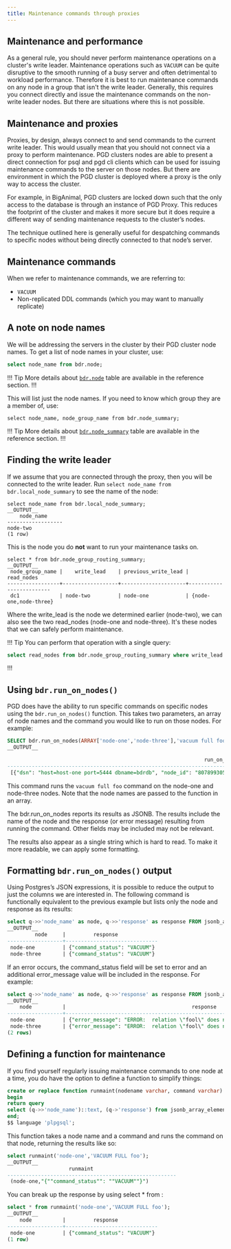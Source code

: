 ```yaml
---
title: Maintenance commands through proxies
---
```


## Maintenance and performance

As a general rule, you should never perform maintenance operations on a cluster's write leader. 
Maintenance operations such as `VACUUM` can be quite disruptive to the smooth running of a busy server and often detrimental to workload performance.
Therefore it is best to run maintenance commands on any node in a group that isn't the write leader.
Generally, this requires you connect directly and issue the maintenance commands on the non-write leader nodes.
But there are situations where this is not possible.

## Maintenance and proxies

Proxies, by design, always connect to and send commands to the current write leader.
This would usually mean that you should not connect via a proxy to perform maintenance.
PGD clusters nodes are able to present a direct connection for psql and pgd cli clients which can be used for issuing maintenance commands to the server on those nodes. 
But there are environment in which the PGD cluster is deployed where a proxy is the only way to access the cluster.

For example, in BigAnimal, PGD clusters are locked down such that the only access to the database is through an instance of PGD Proxy. 
This reduces the footprint of the cluster and makes it more secure but it does require a different way of sending maintenance requests to the cluster’s nodes.

The technique outlined here is generally useful for despatching commands to specific nodes without being directly connected to that node’s server.

## Maintenance commands

When we refer to maintenance commands, we are referring to:

* `VACUUM` 
* Non-replicated DDL commands (which you may want to manually replicate)


## A note on node names

We will be addressing the servers in the cluster by their PGD cluster node names. To get a list of node names in your cluster, use:

```SQL
select node_name from bdr.node;
```

!!! Tip
More details about [`bdr.node`](/pgd/latest/reference/catalogs-visible#bdrnode) table are available in the reference section.
!!!

This will list just the node names. If you need to know which group they are a member of, use:

```
select node_name, node_group_name from bdr.node_summary;
```

!!! Tip
More details about [`bdr.node_summary`](/pgd/latest/reference/catalogs-visible#bdrnode_summary) table are available in the reference section.
!!!

## Finding the write leader

If we assume that you are connected through the proxy, then you will be connected to the write leader. 
Run `select node_name from bdr.local_node_summary` to see the name of the node:

```
select node_name from bdr.local_node_summary;
__OUTPUT__
    node_name
------------------
node-two
(1 row)
```

This is the node you do **not** want to run your maintenance tasks on. 

```
select * from bdr.node_group_routing_summary;
__OUTPUT__
 node_group_name |    write_lead    | previous_write_lead |       read_nodes
-----------------+------------------+---------------------+-------------------------
 dc1             | node-two         | node-one            | {node-one,node-three}
```

Where the write_lead is the node we determined earlier (node-two), we can also see the two read_nodes (node-one and node-three). 
It's these nodes that we can safely perform maintenance.


!!! Tip
You can perform that operation with a single query:
```SQL
select read_nodes from bdr.node_group_routing_summary where write_lead = (select node_name from bdr.local_node_summary);
```
!!!

## Using `bdr.run_on_nodes()`
PGD does have the ability to run specific commands on specific nodes using the `bdr.run_on_nodes()` function. This takes two parameters, an array of node names and the command you would like to run on those nodes. For example:

```SQL
SELECT bdr.run_on_nodes(ARRAY['node-one','node-three'],'vacuum full foo');
__OUTPUT__

                                                            	run_on_nodes
-----------------------------------------------------------------------------------------------------------------------------------------------------------------------------------------------------------------------------------------------------------------------------------------------------------------------------------------------------------------------------------------------------------------------------------------------------------------------------------------------------------------------------------------------------------------------------------------------------------------------
 [{"dsn": "host=host-one port=5444 dbname=bdrdb", "node_id": "807899305", "response": {"command_status": "VACUUM"}, "node_name": "node-one", "query_send_time": "2024-01-16 16:24:35.418323+00"}, {"dsn": "host=host-three port=5432 dbname=bdrdb", "node_id": "199017004", "response": {"command_status": "VACUUM"}, "node_name": "node", "query_send_time": "2024-01-16 16:24:35.4542+00"}]
```

This command runs the `vacuum full foo` command on the node-one and node-three nodes.
Note that the node names are passed to the function in an array.

The bdr.run_on_nodes reports its results as JSONB. 
The results include the name of the node and the response (or error message)  resulting from running the command.
Other fields may be included may not be relevant. 

The results also appear as a single string which is hard to read. To make it more readable, we can apply some formatting.

## Formatting `bdr.run_on_nodes()` output

Using Postgres’s JSON expressions, it is possible to reduce the output to just the columns we are interested in. The following command is functionally equivalent to the previous example but lists only the node and response as its results:

```SQL
select q->>'node_name' as node, q->>'response' as response FROM jsonb_array_elements(bdr.run_on_nodes(ARRAY['node-one','node-three'], 'VACUUM FULL foo')) q;
__OUTPUT__
         node     |       	response
------------------+------------------------------
 node-one         | {"command_status": "VACUUM"}
 node-three       | {"command_status": "VACUUM"}
```

If an error occurs, the command_status field will be set to error and an additional error_message value will be included in the response. For example:

```SQL
select q->>'node_name' as node, q->>'response' as response FROM jsonb_array_elements(bdr.run_on_nodes(ARRAY['node-one','node-three'], 'VACUUM FULL fool')) q;
__OUTPUT__
   	node   	      |                                      	response
------------------+--------------------------------------------------------------------------------------------
 node-one         | {"error_message": "ERROR:  relation \"fool\" does not exist\n", "command_status": "ERROR"}
 node-three       | {"error_message": "ERROR:  relation \"fool\" does not exist\n", "command_status": "ERROR"}
(2 rows)
```

## Defining a function for maintenance

If you find yourself regularly issuing maintenance commands to one node at a time, you do have the option to define a function to simplify things:

```SQL
create or replace function runmaint(nodename varchar, command varchar) returns TABLE(node text,response jsonb) as $$
begin
return query
select (q->>'node_name')::text, (q->'response') from jsonb_array_elements(bdr.run_on_nodes(ARRAY [nodename], command)) as q;
end;
$$ language 'plpgsql';
```

This function takes a node name and a command and runs the command on that node, returning the results like so:

```SQL
select runmaint('node-one','VACUUM FULL foo');
__OUTPUT__
                   	runmaint
-------------------------------------------------------
 (node-one,"{""command_status"": ""VACUUM""}")
```

You can break up the response by using select * from :

```SQL
select * from runmaint('node-one','VACUUM FULL foo');
__OUTPUT__
   	node          |       	response
------------------+------------------------------
 node-one         | {"command_status": "VACUUM"}
(1 row)
```

